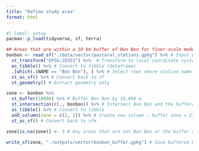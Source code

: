```yaml
---
title: "Define study area"
format: html
---
```


```r
#| label: setup
pacman::p_load(tidyverse, sf, terra)
```

```r
## Areas that are within a 10 km buffer of Bon Bon for finer-scale modelling
bonbon <- read_sf("./data/vector/pastoral_stations.gpkg") %>% # Input pastoral stations dataset
  st_transform("EPSG:28353") %>%  # Transform to local coordinate system (Maybe different for Boolcoomata 28352??)
  as_tibble() %>% # Convert to tibble (dataframe)
  .[which(.$NAME == "Bon Bon"), ] %>% # Select rows where station name is Bon Bon
  st_as_sf() %>% # Convert back to sf
  st_geometry() # Extract geometry only

zone <- bonbon %>% 
  st_buffer(10000) %>% # Buffer Bon Bon by 10,000 m 
  st_intersection(c(., bonbon)) %>% # Intersect Bon Bon and the buffered Bon Bon
  as_tibble() %>% # Convert to tibble
  add_column(zone = c(2, 1)) %>% # Create new column - buffer zone = 2, bon bon = 1
  st_as_sf() # Convert back to sfm

zone[is.na(zone)] <- 3 # Any areas that are not Bon Bon or the buffer are zone 3

write_sf(zone, "./outputs/vector/bonbon_buffer.gpkg") # Save buffered Bon Bon geometry as geopackage
```
